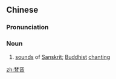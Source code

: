 ==Chinese==
{{zh-forms}}

===Pronunciation===
{{zh-pron
|m=fànyīn
|cat=n
}}

===Noun===
{{zh-noun}}

# {{lb|zh|Buddhism}} [[sound]]s of [[Sanskrit]]; [[Buddhist]] [[chanting]]

[[zh:梵音]]